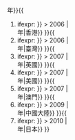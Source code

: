 {{MonthTOC|{{{1|{{CURRENTYEAR}}}}}年}}{{ 
#ifexpr: {{{1|{{CURRENTYEAR}}}}} > 2006 | <br>{{MonthTOC|{{{1|{{CURRENTYEAR}}}}}年|香港}} }}{{ 
#ifexpr: {{{1|{{CURRENTYEAR}}}}} > 2006 | <br>{{MonthTOC|{{{1|{{CURRENTYEAR}}}}}年|臺灣}} }}{{ 
#ifexpr: {{{1|{{CURRENTYEAR}}}}} > 2007 | <br>{{MonthTOC|{{{1|{{CURRENTYEAR}}}}}年|英國}} }}{{ 
#ifexpr: {{{1|{{CURRENTYEAR}}}}} > 2007 | <br>{{MonthTOC|{{{1|{{CURRENTYEAR}}}}}年|美國}} }}{{ 
#ifexpr: {{{1|{{CURRENTYEAR}}}}} > 2007 | <br>{{MonthTOC|{{{1|{{CURRENTYEAR}}}}}年|澳門}} }}{{ 
#ifexpr: {{{1|{{CURRENTYEAR}}}}} > 2009 | <br>{{MonthTOC|{{{1|{{CURRENTYEAR}}}}}年|中國大陸}} }}{{ 
#ifexpr: {{{1|{{CURRENTYEAR}}}}} > 2010 | <br>{{MonthTOC|{{{1|{{CURRENTYEAR}}}}}年|日本}} }}<noinclude>
[[Category:目錄模板|{{PAGENAME}}]]</noinclude>